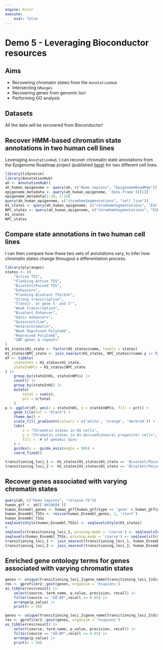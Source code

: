 ```yaml
---
engine: knitr
execute:
    eval: false
---
```


# Demo 5 - Leveraging Bioconductor resources 

::: {.callout-note icon='true'}
## Aims

- Recovering chromatin states from the `AnnotationHub`
- Intersecting `GRanges`
- Recovering genes from genomic loci
- Performing GO analysis
:::

::: {.callout-tip icon='true'}
## Datasets

All the data will be recovered from Bioconductor!
:::

## Recover HMM-based chromatin state annotations in two human cell lines

Leveraging `AnnotationHub`, I can recover chromatin state annotations from 
the Epigenome Roadmap project (published [here](https://www.nature.com/articles/nature14248)) for two different cell lines. 

```r
library(tidyverse)
library(AnnotationHub)
ah <- AnnotationHub()
ah_human_epigenome <- query(ah, c("Homo sapiens", "EpigenomeRoadMap"))
epigenome_metadata <- query(ah_human_epigenome, 'data.frame')[[1]]
epigenome_metadata[1:10, 1:10]
query(ah_human_epigenome, c("chromhmmSegmentations", "cell line"))
H1_states <- query(ah_human_epigenome, c("chromhmmSegmentations", "ESC.H1"))[[1]]
NPC_states <- query(ah_human_epigenome, c("chromhmmSegmentations", "ESDR.H1.NEUR.PROG"))[[1]]
H1_states
NPC_states
```

## Compare state annotations in two human cell lines

I can then compare how these two sets of annotations vary, to 
infer how chromatin states change througout a differentiation process. 

```r
library(plyranges)
states <- c(
    "Active TSS", 
    "Flanking Active TSS", 
    "Bivalent/Poised TSS", 
    "Enhancers",
    "Flanking Bivalent TSS/Enh", 
    "Strong transcription",
    "Transcr. at gene 5' and 3'", 
    "Weak transcription",
    "Bivalent Enhancer", 
    "Genic enhancers",
    "Quiescent/Low", 
    "Heterochromatin", 
    "Weak Repressed PolyComb", 
    "Repressed PolyComb", 
    "ZNF genes & repeats"
)
H1_states$H1_state <- factor(H1_states$name, levels = states)
H1_states$NPC_state <- join_nearest(H1_states, NPC_states)$name.y |> factor(levels = states)
df <- tibble(
    stateInH1 = H1_states$H1_state, 
    stateInNPCs = H1_states$NPC_state  
) |> 
    group_by(stateInH1, stateInNPCs) |> 
    count() |> 
    group_by(stateInH1) |> 
    mutate(
        total = sum(n), 
        pct = n/total
    )
p <- ggplot(df, aes(x = stateInH1, y = stateInNPCs, fill = pct)) + 
    geom_tile(col = "black") + 
    theme_bw() + 
    scale_fill_gradientn(colours = c('white', 'orange', 'darkred')) + 
    labs(
        x = "Chromatin states in H1 cells", 
        y = "Chromatin states in H1-derived\nneural progenitor cells", 
        fill = '# of genomic bins'
    ) + 
    guides(x =  guide_axis(angle = 90)) +
    coord_fixed()
```

```r
transitioning_loci_1 <- H1_states[H1_states$H1_state == 'Bivalent/Poised TSS' & H1_states$NPC_state == 'Active TSS']
transitioning_loci_2 <- H1_states[H1_states$H1_state == 'Bivalent/Poised TSS' & H1_states$NPC_state == 'Repressed PolyComb']
```

## Recover genes associated with varying chromatin states

```r
query(ah, c("Homo sapiens", "release-75"))
human_gtf <- ah[['AH10684']]
human_Ensembl_genes <- human_gtf[human_gtf$type == 'gene' & human_gtf$gene_biotype == 'protein_coding']
human_Ensembl_TSSs <- resize(human_Ensembl_genes, 1, 'start')
human_Ensembl_TSSs
seqlevelsStyle(human_Ensembl_TSSs) <- seqlevelsStyle(H1_states)
#
seqlevels(transitioning_loci_1, pruning.mode = 'coarse') <- seqlevelsInUse(transitioning_loci_1)
seqlevels(human_Ensembl_TSSs, pruning.mode = 'coarse') <- seqlevels(transitioning_loci_1)
transitioning_loci_1 <- join_nearest(transitioning_loci_1, human_Ensembl_TSSs, distance = TRUE)
transitioning_loci_2 <- join_nearest(transitioning_loci_2, human_Ensembl_TSSs, distance = TRUE)
```

## Enriched gene ontology terms for genes associated with varying chromatin states 

```r
genes <- unique(transitioning_loci_1$gene_name[transitioning_loci_1$distance <= 500]) 
res <- gprofiler2::gost(genes, organism = 'hsapiens')
as_tibble(res$result) |>   
    select(source, term_name, p_value, precision, recall) |>
    filter(source == "GO:BP",recall >= 0.05) |> 
    arrange(p_value) |> 
    print(n = 50)
```

```r
genes <- unique(transitioning_loci_2$gene_name[transitioning_loci_2$distance <= 500]) 
res <- gprofiler2::gost(genes, organism = 'hsapiens')
as_tibble(res$result) |>   
    select(source, term_name, p_value, precision, recall) |>
    filter(source == "GO:BP",recall >= 0.05) |> 
    arrange(p_value) |> 
    print(n = 50)
```

